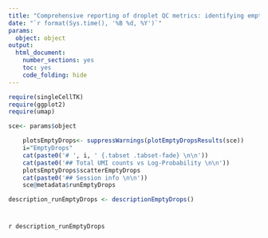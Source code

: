 ```yaml
---
title: "Comprehensive reporting of droplet QC metrics: identifying empty droplets using emptyDrops"
date: "`r format(Sys.time(), '%B %d, %Y')`"
params: 
  object: object
output:
  html_document:
    number_sections: yes
    toc: yes
    code_folding: hide
---
```

```r
require(singleCellTK)
require(ggplot2)
require(umap)
```

```r
sce<- params$object
```

```r
    plotsEmptyDrops<- suppressWarnings(plotEmptyDropsResults(sce))
    i="EmptyDrops"
    cat(paste0('# ', i, ' {.tabset .tabset-fade} \n\n'))
    cat(paste0('## Total UMI counts vs Log-Probability \n\n'))
    plotsEmptyDrops$scatterEmptyDrops
    cat(paste0('## Session info \n\n'))
    sce@metadata$runEmptyDrops
```

```r
description_runEmptyDrops <- descriptionEmptyDrops()
```
# {.unlisted .unnumbered .toc-ignore}
`r description_runEmptyDrops`